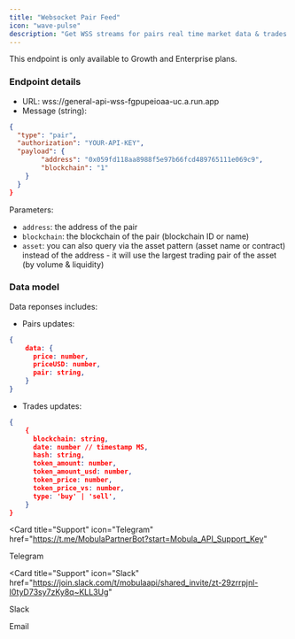 ```yaml
---
title: "Websocket Pair Feed"
icon: "wave-pulse"
description: "Get WSS streams for pairs real time market data & trades."
---
```


<Tip> This endpoint is only available to Growth and Enterprise plans. </Tip>

### Endpoint details

- URL: wss://general-api-wss-fgpupeioaa-uc.a.run.app
- Message (string):

```json
{
  "type": "pair",
  "authorization": "YOUR-API-KEY",
  "payload": {
        "address": "0x059fd118aa8988f5e97b66fcd489765111e069c9",
        "blockchain": "1"
    }
  }
}
```

Parameters:

- `address`: the address of the pair
- `blockchain`: the blockchain of the pair (blockchain ID or name)
- `asset`: you can also query via the asset pattern (asset name or contract) instead of the address - it will use the largest trading pair of the asset (by volume & liquidity)

### Data model

Data reponses includes:

- Pairs updates:

```json
{
    data: {
      price: number,
      priceUSD: number,
      pair: string,
    }
}
```

- Trades updates:

```json
{
    {
      blockchain: string,
      date: number // timestamp MS,
      hash: string,
      token_amount: number,
      token_amount_usd: number,
      token_price: number,
      token_price_vs: number,
      type: 'buy' | 'sell',
    }
}
```

<CardGroup>

<Card
  title="Support"
  icon="Telegram"
  href="https://t.me/MobulaPartnerBot?start=Mobula_API_Support_Key"
>
  Telegram
</Card>

<Card
  title="Support"
  icon="Slack"
  href="https://join.slack.com/t/mobulaapi/shared_invite/zt-29zrrpjnl-I0tyD73sy7zKy8q~KLL3Ug"
>
  Slack
</Card>

<Card title="Need help?" icon="envelope" href="mailto:contact@mobulalabs.org">
  Email
</Card>

</CardGroup>
